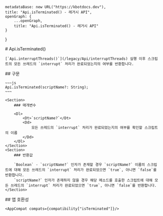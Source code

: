 
    metadataBase: new URL("https://kbotdocs.dev"),
    title: "Api.isTerminated() - 레거시 API",
    openGraph: {
        ...openGraph,
        title: "Api.isTerminated() - 레거시 API"
    }
}

<Section>
    # Api.isTerminated()

    [`Api.interruptThreads()`](/legacy/Api/interruptThreads) 실행 이후 스크립트의 모든 쓰레드의 `interrupt` 처리가 완료되었는지의 여부를 반환합니다.
</Section>
<Section>
    ## 구문

    ~~~js
    Api.isTerminated(scriptName?: String);
    ~~~

    <Section>
        ### 매개변수

        <Dl>
            <Dt>`scriptName?`</Dt>
            <Dd>
                모든 쓰레드의 `interrupt` 처리가 완료되었는지의 여부를 확인할 스크립트의 이름
            </Dd>
        </Dl>
    </Section>
    <Section>
        ### 반환값

        `Boolean` - `scriptName?` 인자가 존재할 경우 `scriptName?` 이름의 스크립트에 대해 모든 쓰레드의 `interrupt` 처리가 완료되었으면 `true`, 아니면 `false`를 반환합니다.
        `scriptName?` 인자가 존재하지 않을 경우 해당 메소드를 호출한 스크립트에 대해 모든 쓰레드의 `interrupt` 처리가 완료되었으면 `true`, 아니면 `false`를 반환합니다.
    </Section>
</Section>
<Section>
    ## 앱 호환성

    <AppCompat compats={compatibility["isTerminated"]}/>
</Section>